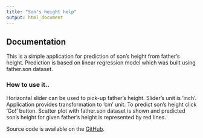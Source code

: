 ```yaml
---
title: "Son's height help"
output: html_document
---
```


## Documentation
This is a simple application for  prediction of son's height from father's height.
Prediction is based on linear regression model which was built using father.son dataset.

### How to use it..
Horizontal slider can be used to pick-up father's height. Slider's unit is 'inch'. 
Application provides  transformation to 'cm' unit. 
To predict son's height click 'Go!' button.
Scatter plot with father.son dataset is shown and predicted son's height for given father's height is represented by red lines.

Source code is available on the [GitHub](https://github.com/pkovar-git/DataProduct).
